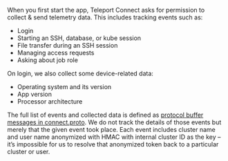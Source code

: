 When you first start the app, Teleport Connect asks for permission to collect & send telemetry data.
This includes tracking events such as:
- Login
- Starting an SSH, database, or kube session
- File transfer during an SSH session
- Managing access requests
- Asking about job role

On login, we also collect some device-related data:

- Operating system and its version
- App version
- Processor architecture

The full list of events and collected data is defined as [protocol buffer messages in connect.proto](https://github.com/gravitational/teleport/tree/branch/v(=teleport.major_version=)/proto/prehog/v1alpha/connect.proto).
We do not track the details of those events but merely that the given event took place. Each event includes
cluster name and user name anonymized with HMAC with internal cluster ID as the key – it’s impossible for us
to resolve that anonymized token back to a particular cluster or user.
